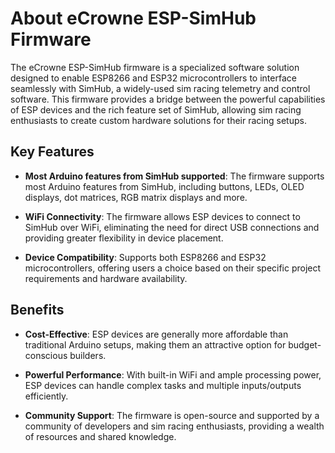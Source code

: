 # About eCrowne ESP-SimHub Firmware

The eCrowne ESP-SimHub firmware is a specialized software solution designed to enable ESP8266 and ESP32 microcontrollers to interface seamlessly with SimHub, a widely-used sim racing telemetry and control software. This firmware provides a bridge between the powerful capabilities of ESP devices and the rich feature set of SimHub, allowing sim racing enthusiasts to create custom hardware solutions for their racing setups.

## Key Features
- **Most Arduino features from SimHub supported**: The firmware supports most Arduino features from SimHub, including buttons, LEDs, OLED displays, dot matrices, RGB matrix displays and more.

- **WiFi Connectivity**: The firmware allows ESP devices to connect to SimHub over WiFi, eliminating the need for direct USB connections and providing greater flexibility in device placement.

- **Device Compatibility**: Supports both ESP8266 and ESP32 microcontrollers, offering users a choice based on their specific project requirements and hardware availability.

## Benefits

- **Cost-Effective**: ESP devices are generally more affordable than traditional Arduino setups, making them an attractive option for budget-conscious builders.

- **Powerful Performance**: With built-in WiFi and ample processing power, ESP devices can handle complex tasks and multiple inputs/outputs efficiently.

- **Community Support**: The firmware is open-source and supported by a community of developers and sim racing enthusiasts, providing a wealth of resources and shared knowledge.

